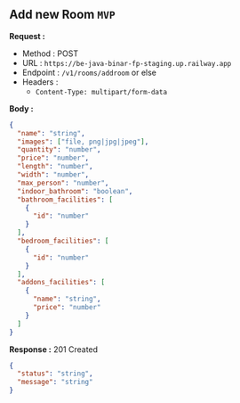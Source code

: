 
## Add new Room `MVP`

**Request :**

- Method : <Badge method="POST">POST</Badge>
- URL : `https://be-java-binar-fp-staging.up.railway.app`
- Endpoint : `/v1/rooms/addroom` or else
- Headers :
  - `Content-Type: multipart/form-data`

**Body :**

```json
{
  "name": "string",
  "images": ["file, png|jpg|jpeg"],
  "quantity": "number",
  "price": "number",
  "length": "number",
  "width": "number",
  "max_person": "number",
  "indoor_bathroom": "boolean",
  "bathroom_facilities": [
    {
      "id": "number"
    }
  ],
  "bedroom_facilities": [
    {
      "id": "number"
    }
  ],
  "addons_facilities": [
    {
      "name": "string",
      "price": "number"
    }
  ]
}
```

**Response :** <Badge outline variant="success">201 Created</Badge>

```json
{
  "status": "string",
  "message": "string"
}
```
